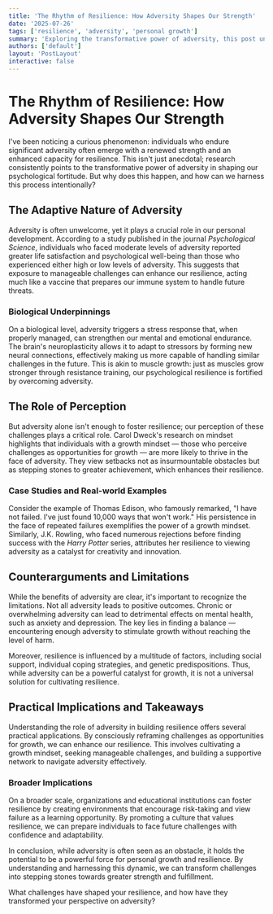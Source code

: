 ```yaml
---
title: 'The Rhythm of Resilience: How Adversity Shapes Our Strength'
date: '2025-07-26'
tags: ['resilience', 'adversity', 'personal growth']
summary: 'Exploring the transformative power of adversity, this post uncovers how challenges cultivate resilience, supported by evidence and real-world examples.'
authors: ['default']
layout: 'PostLayout'
interactive: false
---
```


# The Rhythm of Resilience: How Adversity Shapes Our Strength

I've been noticing a curious phenomenon: individuals who endure significant adversity often emerge with a renewed strength and an enhanced capacity for resilience. This isn't just anecdotal; research consistently points to the transformative power of adversity in shaping our psychological fortitude. But why does this happen, and how can we harness this process intentionally?

## The Adaptive Nature of Adversity

Adversity is often unwelcome, yet it plays a crucial role in our personal development. According to a study published in the journal *Psychological Science*, individuals who faced moderate levels of adversity reported greater life satisfaction and psychological well-being than those who experienced either high or low levels of adversity. This suggests that exposure to manageable challenges can enhance our resilience, acting much like a vaccine that prepares our immune system to handle future threats.

### Biological Underpinnings

On a biological level, adversity triggers a stress response that, when properly managed, can strengthen our mental and emotional endurance. The brain's neuroplasticity allows it to adapt to stressors by forming new neural connections, effectively making us more capable of handling similar challenges in the future. This is akin to muscle growth: just as muscles grow stronger through resistance training, our psychological resilience is fortified by overcoming adversity.

## The Role of Perception

But adversity alone isn't enough to foster resilience; our perception of these challenges plays a critical role. Carol Dweck's research on mindset highlights that individuals with a growth mindset — those who perceive challenges as opportunities for growth — are more likely to thrive in the face of adversity. They view setbacks not as insurmountable obstacles but as stepping stones to greater achievement, which enhances their resilience.

### Case Studies and Real-world Examples

Consider the example of Thomas Edison, who famously remarked, "I have not failed. I've just found 10,000 ways that won't work." His persistence in the face of repeated failures exemplifies the power of a growth mindset. Similarly, J.K. Rowling, who faced numerous rejections before finding success with the *Harry Potter* series, attributes her resilience to viewing adversity as a catalyst for creativity and innovation.

## Counterarguments and Limitations

While the benefits of adversity are clear, it's important to recognize the limitations. Not all adversity leads to positive outcomes. Chronic or overwhelming adversity can lead to detrimental effects on mental health, such as anxiety and depression. The key lies in finding a balance — encountering enough adversity to stimulate growth without reaching the level of harm.

Moreover, resilience is influenced by a multitude of factors, including social support, individual coping strategies, and genetic predispositions. Thus, while adversity can be a powerful catalyst for growth, it is not a universal solution for cultivating resilience.

## Practical Implications and Takeaways

Understanding the role of adversity in building resilience offers several practical applications. By consciously reframing challenges as opportunities for growth, we can enhance our resilience. This involves cultivating a growth mindset, seeking manageable challenges, and building a supportive network to navigate adversity effectively.

### Broader Implications

On a broader scale, organizations and educational institutions can foster resilience by creating environments that encourage risk-taking and view failure as a learning opportunity. By promoting a culture that values resilience, we can prepare individuals to face future challenges with confidence and adaptability.

In conclusion, while adversity is often seen as an obstacle, it holds the potential to be a powerful force for personal growth and resilience. By understanding and harnessing this dynamic, we can transform challenges into stepping stones towards greater strength and fulfillment.

What challenges have shaped your resilience, and how have they transformed your perspective on adversity?
